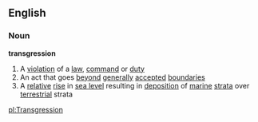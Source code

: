 ==English==
===Noun===
'''transgression'''
#A [[violation]] of a [[law]], [[command]] or [[duty]]
#An act that goes [[beyond]] [[generally]] [[accept]]ed [[boundaries]]
#A [[relative]] [[rise]] in [[sea level]] resulting in [[deposition]] of [[marine]] [[strata]] over [[terrestrial]] strata

[[pl:Transgression]]